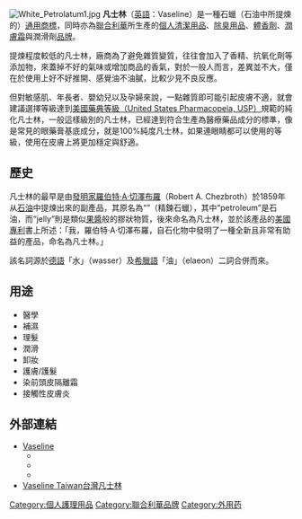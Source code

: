 {{Infobox Company
| name = 凡士林
| name_en = Vaseline
| company_logo = [[File:Vaseline_Logo.svg|200px]]
| president =
| founder = [[羅伯特·A·切澤布羅|羅伯特·A·切澤布羅]]（Robert A. Chezbroth）
| products = 
| industry = [[護膚/髮品|護膚/髮品]]
|company_type  =品牌
| market_information =
| foundation = 1859年
| location = 
| area_served = 
| parent = [[聯合利華|聯合利華]]
| homepage = {{URL|https://www.vaseline.com}}
}}
[[File:White_Petrolatum1.jpg|thumb]]
'''凡士林'''（[[英語|英語]]：Vaseline）是一種石蠟（石油中所提煉的）[[通用商標|通用商標]]，同時亦為[[聯合利華|聯合利華]]所生產的[[個人清潔用品|個人清潔用品]]、[[除臭劑|除臭用品]]、[[體香劑|體香劑]]、[[潤膚霜|潤膚霜]]與潤滑劑[[品牌|品牌]]。

提煉程度較低的凡士林，廠商為了避免雜質變質，往往會加入了香精、抗氧化劑等添加物，來蓋掉不好的氣味或增加商品的香氣，對於一般人而言，差異並不大，僅在於使用上好不好推開、感覺油不油膩，比較少見不良反應。

但對敏感肌、年長者、嬰幼兒以及孕婦來說，一點雜質即可能引起皮膚不適，就會建議選擇等級達到[[美國藥典|美國藥典等級（United States Pharmacopeia, USP）]]規範的純化凡士林，一般這樣級別的凡士林，已經達到符合生產為醫療藥品成分的標準，像是常見的眼藥膏基底成分，就是100%純度凡士林，如果連眼睛都可以使用的等級，使用在皮膚上將更加穩定與舒適。

==歷史==
凡士林的最早是由[[發明家|發明家]][[羅伯特·A·切澤布羅|羅伯特·A·切澤布羅]]（Robert A. Chezbroth）於1859年从[[石油|石油]]中提煉出來的副產品，其原名為“{{le|石油膠|petroleum jelly}}”（精鍊石蠟），其中“petroleum”是石油，而“jelly”則是類似[[果醬|果醬]]般的膠狀物質，後來命名為凡士林，並於該產品的[[美國|美國]][[專利|專利]]書上所述：「我，羅伯特·A·切澤布羅，自石化物中發明了一種全新且非常有助益的產品，命名為凡士林。」

該名詞源於[[德語|德語]]「水」（wasser）及[[希臘語|希臘語]]「油」（elaeon）二詞合併而來。

==用途==
* 醫學
* 補濕
* 理髮
* 潤滑
* 卸妝
* 護膚/護髮
* 染前頭皮隔離霜
* 接觸性皮膚炎

== 外部連結 ==
* [http://www.vaseline.com Vaseline]{{Wayback|url=http://www.vaseline.com/ |date=20190111033015 }}
** {{facebook|vaselinehk|Vaseline凡士林}}
** {{twitter|VaselineBrand|Vaseline}}
** {{youtube|user=VaselineUS|Vaseline}}
* [http://www.vaseline.com.tw/ Vaseline Taiwan台灣凡士林]{{Wayback|url=http://www.vaseline.com.tw/ |date=20150503203945 }}

{{commonscat|Vaseline}}
{{联合利华}}
{{Authority control}}
[[Category:個人護理用品|Category:個人護理用品]]
[[Category:聯合利華品牌|Category:聯合利華品牌]]
[[Category:外用药|Category:外用药]]